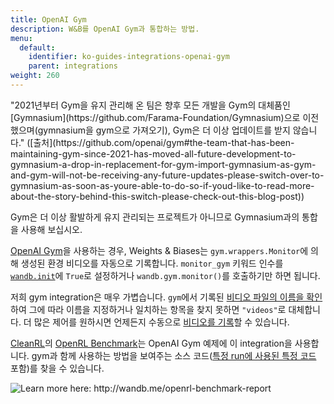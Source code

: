 ```yaml
---
title: OpenAI Gym
description: W&B를 OpenAI Gym과 통합하는 방법.
menu:
  default:
    identifier: ko-guides-integrations-openai-gym
    parent: integrations
weight: 260
---
```


<Note>
"2021년부터 Gym을 유지 관리해 온 팀은 향후 모든 개발을 Gym의 대체품인 [Gymnasium](https://github.com/Farama-Foundation/Gymnasium)으로 이전했으며(gymnasium을 gym으로 가져오기), Gym은 더 이상 업데이트를 받지 않습니다." ([출처](https://github.com/openai/gym#the-team-that-has-been-maintaining-gym-since-2021-has-moved-all-future-development-to-gymnasium-a-drop-in-replacement-for-gym-import-gymnasium-as-gym-and-gym-will-not-be-receiving-any-future-updates-please-switch-over-to-gymnasium-as-soon-as-youre-able-to-do-so-if-youd-like-to-read-more-about-the-story-behind-this-switch-please-check-out-this-blog-post))

Gym은 더 이상 활발하게 유지 관리되는 프로젝트가 아니므로 Gymnasium과의 통합을 사용해 보십시오.
</Note>

[OpenAI Gym](https://github.com/openai/gym)을 사용하는 경우, Weights & Biases는 `gym.wrappers.Monitor`에 의해 생성된 환경 비디오를 자동으로 기록합니다. `monitor_gym` 키워드 인수를 [`wandb.init`](/ko/models/ref/python/init)에 `True`로 설정하거나 `wandb.gym.monitor()`를 호출하기만 하면 됩니다.

저희 gym integration은 매우 가볍습니다. `gym`에서 기록된 [비디오 파일의 이름을 확인](https://github.com/wandb/wandb/blob/master/wandb/integration/gym/__init__.py#L15)하여 그에 따라 이름을 지정하거나 일치하는 항목을 찾지 못하면 `"videos"`로 대체합니다. 더 많은 제어를 원하시면 언제든지 수동으로 [비디오를 기록](/ko/models/track/log/media/)할 수 있습니다.

[CleanRL](https://github.com/vwxyzjn/cleanrl)의 [OpenRL Benchmark](http://wandb.me/openrl-benchmark-report)는 OpenAI Gym 예제에 이 integration을 사용합니다. gym과 함께 사용하는 방법을 보여주는 소스 코드([특정 run에 사용된 특정 코드](https://wandb.ai/cleanrl/cleanrl.benchmark/runs/2jrqfugg/code?workspace=user-costa-huang) 포함)를 찾을 수 있습니다.

<Frame>
    <img src="/images/integrations/open_ai_report_example.png" alt="Learn more here: http://wandb.me/openrl-benchmark-report"  />
</Frame>
